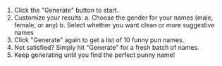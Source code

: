 1. Click the "Generate" button to start.
2. Customize your results:
   a. Choose the gender for your names (male, female, or any)
   b. Select whether you want clean or more suggestive names
3. Click "Generate" again to get a list of 10 funny pun names.
4. Not satisfied? Simply hit "Generate" for a fresh batch of names.
5. Keep generating until you find the perfect punny name!
